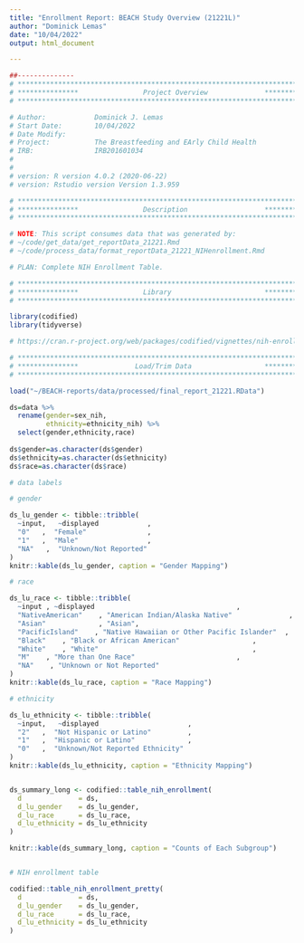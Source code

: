 ```yaml
---
title: "Enrollment Report: BEACH Study Overview (21221L)"
author: "Dominick Lemas"
date: "10/04/2022"
output: html_document

---
```


```r
##-------------- 
# **************************************************************************** #
# ***************                Project Overview              *************** #
# **************************************************************************** #

# Author:            Dominick J. Lemas
# Start Date:        10/04/2022 
# Date Modify:       
# Project:           The Breastfeeding and EArly Child Health
# IRB:               IRB201601034
#                   
#
# version: R version 4.0.2 (2020-06-22)
# version: Rstudio version Version 1.3.959 

# **************************************************************************** #
# ***************                Description                   *************** #
# **************************************************************************** #

# NOTE: This script consumes data that was generated by:
# ~/code/get_data/get_reportData_21221.Rmd
# ~/code/process_data/format_reportData_21221_NIHenrollment.Rmd

# PLAN: Complete NIH Enrollment Table.

```


```r

# **************************************************************************** #
# ***************                Library                       *************** #
# **************************************************************************** #

library(codified)
library(tidyverse)

# https://cran.r-project.org/web/packages/codified/vignettes/nih-enrollment-html.html


```

```r

# **************************************************************************** #
# ***************              Load/Trim Data                  *************** #
# **************************************************************************** #

load("~/BEACH-reports/data/processed/final_report_21221.RData")

ds=data %>%
  rename(gender=sex_nih,
         ethnicity=ethnicity_nih) %>%
  select(gender,ethnicity,race)
  
ds$gender=as.character(ds$gender)
ds$ethnicity=as.character(ds$ethnicity)
ds$race=as.character(ds$race)


```

```r

# data labels

# gender

ds_lu_gender <- tibble::tribble(
  ~input,   ~displayed            ,
  "0"   ,  "Female"               ,
  "1"   ,  "Male"                 ,
  "NA"   ,  "Unknown/Not Reported"
)
knitr::kable(ds_lu_gender, caption = "Gender Mapping")

# race

ds_lu_race <- tibble::tribble(
  ~input , ~displayed                                   ,
  "NativeAmerican"    , "American Indian/Alaska Native"              ,
  "Asian"             , "Asian",
  "PacificIsland"    , "Native Hawaiian or Other Pacific Islander"  ,
  "Black"    , "Black or African American"                  ,
  "White"    , "White"                                      ,
  "M"    , "More than One Race"                         ,
  "NA"    , "Unknown or Not Reported"
)
knitr::kable(ds_lu_race, caption = "Race Mapping")

# ethnicity

ds_lu_ethnicity <- tibble::tribble(
  ~input,   ~displayed                      ,
  "2"   ,  "Not Hispanic or Latino"         ,
  "1"   ,  "Hispanic or Latino"             ,
  "0"   ,  "Unknown/Not Reported Ethnicity"
)
knitr::kable(ds_lu_ethnicity, caption = "Ethnicity Mapping")


ds_summary_long <- codified::table_nih_enrollment(
  d              = ds,
  d_lu_gender    = ds_lu_gender,
  d_lu_race      = ds_lu_race,
  d_lu_ethnicity = ds_lu_ethnicity
)

knitr::kable(ds_summary_long, caption = "Counts of Each Subgroup")


# NIH enrollment table

codified::table_nih_enrollment_pretty(
  d              = ds,
  d_lu_gender    = ds_lu_gender,
  d_lu_race      = ds_lu_race,
  d_lu_ethnicity = ds_lu_ethnicity
)


```




